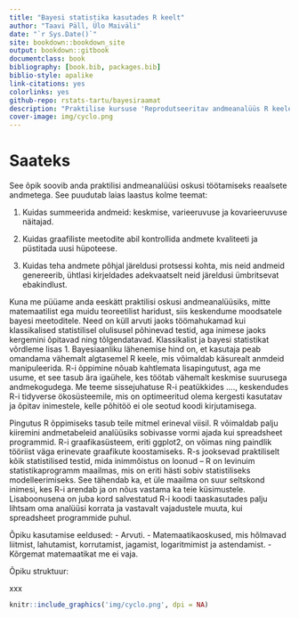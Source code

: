 ```yaml
--- 
title: "Bayesi statistika kasutades R keelt"
author: "Taavi Päll, Ülo Maiväli"
date: "`r Sys.Date()`"
site: bookdown::bookdown_site
output: bookdown::gitbook
documentclass: book
bibliography: [book.bib, packages.bib]
biblio-style: apalike
link-citations: yes
colorlinks: yes
github-repo: rstats-tartu/bayesiraamat
description: "Praktilise kursuse 'Reprodutseeritav andmeanalüüs R keeles' Bayesi statistika materjalid."
cover-image: img/cyclo.png
---
```


# Saateks {-}

See õpik soovib anda praktilisi andmeanalüüsi oskusi töötamiseks reaalsete andmetega. See puudutab laias laastus kolme teemat: 

1. Kuidas summeerida andmeid: keskmise, varieeruvuse ja kovarieeruvuse näitajad. 

2. Kuidas graafiliste meetodite abil kontrollida andmete kvaliteeti ja püstitada uusi hüpoteese.

3. Kuidas teha andmete põhjal järeldusi protsessi kohta, mis neid andmeid genereerib, ühtlasi kirjeldades adekvaatselt neid järeldusi ümbritsevat ebakindlust.

Kuna me püüame anda eeskätt praktilisi oskusi andmeanalüüsiks, mitte matemaatilist ega muidu teoreetilist haridust, siis keskendume moodsatele bayesi meetoditele. Need on küll arvuti jaoks töömahukamad kui klassikalised statistilisel olulisusel põhinevad testid, aga inimese jaoks kergemini õpitavad ning tõlgendatavad. Klassikalist ja bayesi statistikat võrdleme lisas 1. Bayesiaanliku lähenemise hind on, et kasutaja peab omandama vähemalt algtasemel R keele, mis võimaldab käsurealt anmdeid manipuleerida. R-i õppimine nõuab kahtlemata lisapingutust, aga me usume, et see tasub ära igaühele, kes töötab vähemalt keskmise suurusega andmekogudega. Me teeme sissejuhatuse R-i peatükkides ...., keskendudes R-i tidyverse ökosüsteemile, mis on optimeeritud olema kergesti kasutatav ja õpitav inimestele, kelle põhitöö ei ole seotud koodi kirjutamisega.  

Pingutus R õppimiseks tasub teile mitmel erineval viisil. R võimaldab palju kiiremini andmetabeleid analüüsiks sobivasse vormi  ajada kui spreadsheet programmid. R-i graafikasüsteem, eriti ggplot2, on võimas ning paindlik tööriist väga erinevate graafikute koostamiseks. R-s jooksevad praktiliselt kõik statistilised testid, mida inimmõistus on loonud -- R on levinuim statistikaprogramm maailmas, mis on eriti hästi sobiv statistiliseks modelleerimiseks. See tähendab ka, et üle maailma on suur seltskond inimesi, kes R-i arendab ja on nõus vastama ka teie küsimustele. Lisaboonusena on juba kord salvestatud R-i koodi taaskasutades palju lihtsam oma analüüsi korrata ja vastavalt vajadustele muuta, kui spreadsheet programmide puhul.    

Õpiku kasutamise eeldused:
- Arvuti.
- Matemaatikaoskused, mis hõlmavad liitmist, lahutamist, korrutamist, jagamist, logaritmimist ja astendamist. 
- Kõrgemat matemaatikat me ei vaja. 

Õpiku struktuur:


xxx

```r
knitr::include_graphics('img/cyclo.png', dpi = NA)
```


